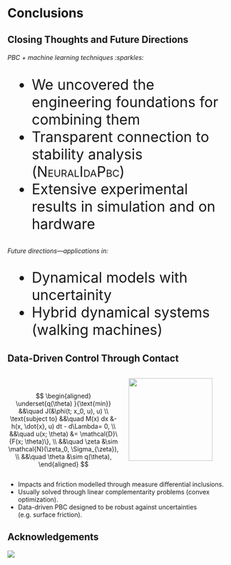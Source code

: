 
# Conclusions

## Closing Thoughts and Future Directions

###### PBC + machine learning techniques :sparkles: 

::: {style="font-size: 32px;"}
* We uncovered the engineering foundations for combining them
* Transparent connection to stability analysis (<span style="font-variant:small-caps;">NeuralIdaPbc</span>)
* Extensive experimental results in simulation and on hardware
:::

###### Future directions---applications in:

::: {style="font-size: 32px;"}
* Dynamical models with uncertainity
* Hybrid dynamical systems (walking machines)
:::


## Data-Driven Control Through Contact {.smaller}
<!-- ###################################################################### -->

:::: {.columns}

::: {.column width="52%"}

&nbsp;

::: {.callout}
$$
\begin{aligned}
\underset{q(\theta) }{\text{min}} 
&&\quad J(&\phi(t; x_0, u), u) \\
\text{subject to} 
&&\quad M(x) dx &- h(x, \dot{x}, u) dt - d\Lambda= 0, \\
&&\quad u(x; \theta) &= \mathcal{D}\{F(x; \theta)\}, \\
&&\quad \zeta &\sim \mathcal{N}(\zeta_0, \Sigma_{\zeta}), \\
&&\quad \theta &\sim q(\theta),
\end{aligned} 
$$
:::
:::

::: {.column width="48%"}

![](contents/assets/rimless_wheel.svg){width=90%}

:::

::::

::: {.incremental}
* Impacts and friction modelled through measure differential inclusions.
* Usually solved through linear complementarity problems (convex optimization).
* Data-driven PBC designed to be robust against uncertainties (e.g. surface friction).
:::

## Acknowledgements

![](contents/assets/acknowledgement.jpg){fig-align="center"}

## {background-image="contents/assets/qa_background.png" visibility="uncounted"}
<!--  -->
